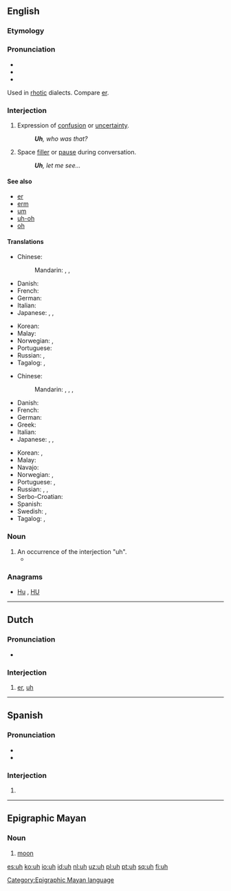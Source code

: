 {{also|ùh|ūh}}
==English==

===Etymology===
{{rfe|lang=en}}

===Pronunciation===
* {{audio|en-us-uh.ogg|Audio (US)|lang=en}}
* {{IPA|/ʌː/|lang=en}}
* {{rhymes|ʌ|lang=en}}
Used in [[rhotic]] dialects. Compare [[er]].

===Interjection===
{{en-interj}} {{tcx|US|lang=en}}

# Expression of [[confusion]] or [[uncertainty]].
#: '''''Uh''', who was that?''
# Space [[filler]] or [[pause]] during conversation.
#: '''''Uh''', let me see...''
<!-- # Used with [[vibrator]] in your [[voice]] ?? -->

====See also====
* [[er]]
* [[erm]]
* [[um]]
* [[uh-oh]]
* [[oh]]

====Translations====
{{trans-top|expression of confusion or uncertainty}}
* Chinese:
*: Mandarin: {{t+|cmn|呃|tr=è, e|sc=Hani}}, {{t+|cmn|哼|tr=hēng|sc=Hani}}, {{t+|cmn|嗯|tr=ēn|sc=Hani}}
* Danish: {{t|da|øh}}
* French: {{t+|fr|euh}}
* German: {{t+|de|äh}}
* Italian: {{t|it|uh}}
* Japanese: {{t|ja|あのう|tr=anō|sc=Jpan}}, {{t|ja|ええと|tr=ēto|sc=Jpan}}, {{t|ja|うーん|tr=ūn|sc=Jpan}}
{{trans-mid}}
* Korean: {{t|ko|저어|sc=Kore}}
* Malay: {{t|ms|err}}
* Norwegian: {{t|no|eh}}, {{t|no|øh}}
* Portuguese: {{t|pt|hã}}
* Russian: {{t+|ru|гм|tr=gm, hm|sc=Cyrl}}, {{t+|ru|хм|tr=xm|sc=Cyrl}} {{qualifier|the actual pronunciation may not be close to the spelling}}
* Tagalog: {{t|tl|ah}},  {{t|tl|eh}}
{{trans-bottom}}

{{trans-top|space filler or pause during conversation}}
* Chinese:
*: Mandarin: {{t|cmn|那個|sc=Hani}}, {{t+|cmn|那个|tr=nàge, nèige |sc=Hani}}, {{t|cmn|這個|sc=Hani}}, {{t+|cmn|这个|tr=zhège|sc=Hani}}
* Danish: {{t|da|øh}}
* French: {{t+|fr|euh}}
* German: {{t+|de|äh}}
* Greek: {{t+|el|ε|tr=e}}
* Italian: {{t|it|uh}}
* Japanese: {{t|ja|あのう|tr=anō|sc=Jpan}}, {{t|ja|ええと|tr=ēto|sc=Jpan}}, {{t|ja|うーん|tr=ūn|sc=Jpan}}
{{trans-mid}}
* Korean: {{t+|ko|어|sc=Kore}}, {{t|ko|저어|sc=Kore}}
* Malay: {{t|ms|err}}
* Navajo: {{t|nv|éiyá}}
* Norwegian: {{t|no|eh}}, {{t|no|øh}}
* Portuguese: {{t|pt|hã}}, {{t+|pt|é}}
* Russian: {{t+|ru|э-э-э|tr=e-e-e|sc=Cyrl}}, {{t+|ru|э-э|tr=e-e|sc=Cyrl}}, {{t+|ru|ну|tr=nu|sc=Cyrl}}
* Serbo-Croatian: {{t|sh|ovaj}}
* Spanish: {{t+|es|eh}}
* Swedish: {{t|sv|eh}}, {{t+|sv|öh}}
* Tagalog: {{t|tl|ah}},  {{t|tl|eh}}
{{trans-bottom}}

===Noun===
{{en-noun}} {{tcx|US|lang=en}}

# An occurrence of the interjection "uh".
#* {{quote-news|year=2007|date=August 24|author=William Grimes|title=Uh, Lead My Rips: No More Bloopers|work=New York Times|url=http://www.nytimes.com/2007/08/24/books/24book.html
|passage=Although Shakespeare refers to “hums and ha’s,” sifting through etiquette manuals and public-speaking guides turns up scant evidence of a prohibition against ums, ers and '''uhs''', which are profuse in the first recording of Thomas Edison ’s voice, in 1888. Mr. Erard, rather ingeniously, traces the prohibition on um and other speech flaws to the advent of radio in the early 1920s. }}

===Anagrams===
* [[Hu#English|Hu]] , [[HU#English|HU]]

----

==Dutch==

===Pronunciation===
* {{audio|Nl-uh.ogg|Audio|lang=nl}}

===Interjection===
{{nl-interj}}

# [[er]], [[#English|uh]]

----

==Spanish==

===Pronunciation===
* {{IPA|/u/|/uː/|lang=es}}
* {{homophones|lang=es|u}}

===Interjection===
{{head|es|interjection}}

# {{non-gloss definition|Used to express [[disappointment]] or [[disdain]].}}

----

==Epigraphic Mayan==

===Noun===
{{head|emy|noun}}

# {{context|astronomy|lang=emy}} [[moon]]

[[Category:Epigraphic Mayan language]]

[[es:uh]]
[[ko:uh]]
[[io:uh]]
[[id:uh]]
[[nl:uh]]
[[uz:uh]]
[[pl:uh]]
[[pt:uh]]
[[sq:uh]]
[[fi:uh]]